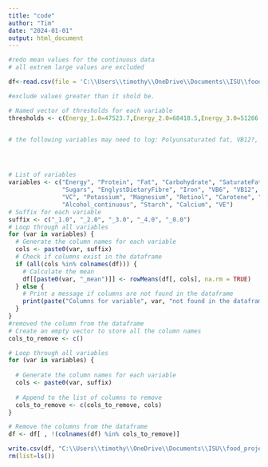 ```yaml
---
title: "code"
author: "Tim"
date: "2024-01-01"
output: html_document
---
```


```r
#redo mean values for the continuous data
# all extrem large values are excluded

df<-read.csv(file = 'C:\\Users\\timothy\\OneDrive\\Documents\\ISU\\food_project\\data\\food_contious.csv')

#exclude values greater than it shold be.

# Named vector of thresholds for each variable
thresholds <- c(Energy_1.0=47523.7,Energy_2.0=68418.5,Energy_3.0=51266.1,Energy_4.0=60976.3,Energy_0.0=78205.7,Protein_1.0=636.08,Protein_2.0=792.06,Protein_3.0=565.45,Protein_4.0=665.63,Protein_0.0=801.85,Fat_1.0=490.39,Fat_2.0=687.72,Fat_3.0=499.93,Fat_4.0=553.05,Fat_0.0=576.6,Carbohydrate_1.0=1615.02,Carbohydrate_2.0=1752.88,Carbohydrate_3.0=1595.81,Carbohydrate_4.0=1833.78,Carbohydrate_0.0=2562.05,SaturateFat_1.0=207.09,SaturateFat_2.0=225.47,SaturateFat_3.0=209.06,SaturateFat_4.0=200.54,SaturateFat_0.0=252.17,PolyunsaturatFat_1.0=115.61,PolyunsaturatFat_2.0=150.71,PolyunsaturatFat_3.0=98.48,PolyunsaturatFat_4.0=119.47,PolyunsaturatFat_0.0=126.26,Sugars_1.0=755.95,Sugars_2.0=1239.45,Sugars_3.0=784.1,Sugars_4.0=1276.38,Sugars_0.0=1342.33,EnglystDietaryFibre_1.0=129.58,EnglystDietaryFibre_2.0=125.78,EnglystDietaryFibre_3.0=132.59,EnglystDietaryFibre_4.0=202.08,EnglystDietaryFibre_0.0=153.88,Iron_1.0=67.09,Iron_2.0=105.61,Iron_3.0=92.51,Iron_4.0=105.63,Iron_0.0=124.32,VB6_1.0=14.45,VB6_2.0=19.28,VB6_3.0=13.21,VB6_4.0=14.83,VB6_0.0=20.39,VB12_1.0=95.25,VB12_2.0=100.75,VB12_3.0=99.6,VB12_4.0=114.2,VB12_0.0=97.51,Folate_1.0=1973,Folate_2.0=2241.14,Folate_3.0=2123.26,Folate_4.0=2353.85,Folate_0.0=2734.28,VC_1.0=2564,VC_2.0=2278.67,VC_3.0=1865.17,VC_4.0=3218.29,VC_0.0=3788.34,Potassium_1.0=25757.3,Potassium_2.0=32298.2,Potassium_3.0=24940.6,Potassium_4.0=26038.7,Potassium_0.0=30634.8,Magnesium_1.0=1909.81,Magnesium_2.0=2765.46,Magnesium_3.0=2106.65,Magnesium_4.0=2522.53,Magnesium_0.0=3103.12,Retinol_1.0=999.99,Retinol_2.0=999.68,Retinol_3.0=999.5,Retinol_4.0=999.77,Retinol_0.0=999.93,Carotene_1.0=52829.4,Carotene_2.0=46729.1,Carotene_3.0=52510.5,Carotene_4.0=51772.4,Carotene_0.0=47406.1,VD_1.0=46.32,VD_2.0=44.64,VD_3.0=44.12,VD_4.0=45.43,VD_0.0=48.59,Alcohol_continuous_1.0=255.21,Alcohol_continuous_2.0=275.2,Alcohol_continuous_3.0=289.19,Alcohol_continuous_4.0=329.45,Alcohol_continuous_0.0=274.5,Starch_1.0=701.26,Starch_2.0=715.11,Starch_3.0=656.86,Starch_4.0=943.23,Starch_0.0=1388.88,Calcium_1.0=7033.75,Calcium_2.0=8086.33,Calcium_3.0=7172.47,Calcium_4.0=7705.8,Calcium_0.0=8011.52,VE_1.0=84.53,VE_2.0=96.62,VE_3.0=78.16,VE_4.0=79.22,VE_0.0=87.24,)


# the following variables may need to log: Polyunsaturated fat, VB12?, VC, Retinol, Carotene, VD, Alcohol?, 




# List of variables
variables <- c("Energy", "Protein", "Fat", "Carbohydrate", "SaturateFat", "PolyunsaturatFat", 
               "Sugars", "EnglystDietaryFibre", "Iron", "VB6", "VB12", "Folate", 
               "VC", "Potassium", "Magnesium", "Retinol", "Carotene", "VD", 
               "Alcohol_continuous", "Starch", "Calcium", "VE")
# Suffix for each variable
suffix <- c("_1.0", "_2.0", "_3.0", "_4.0", "_0.0")
# Loop through all variables
for (var in variables) {
  # Generate the column names for each variable
  cols <- paste0(var, suffix)
  # Check if columns exist in the dataframe
  if (all(cols %in% colnames(df))) {
    # Calculate the mean
    df[[paste0(var, "_mean")]] <- rowMeans(df[, cols], na.rm = TRUE)
  } else {
    # Print a message if columns are not found in the dataframe
    print(paste("Columns for variable", var, "not found in the dataframe."))
  }
}
#removed the column from the dataframe
# Create an empty vector to store all the column names
cols_to_remove <- c()

# Loop through all variables
for (var in variables) {
  
  # Generate the column names for each variable
  cols <- paste0(var, suffix)
  
  # Append to the list of columns to remove
  cols_to_remove <- c(cols_to_remove, cols)
}

# Remove the columns from the dataframe
df <- df[ , !(colnames(df) %in% cols_to_remove)]

write.csv(df, "C:\\Users\\timothy\\OneDrive\\Documents\\ISU\\food_project\\data\\data_for_test\\food_continuous.csv",na='',row.names=FALSE)
rm(list=ls())
```
